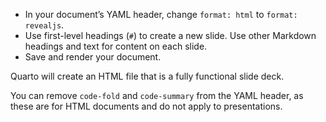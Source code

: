 * In your document's YAML header, change `format: html` to `format: revealjs`.
* Use first-level headings (`#`) to create a new slide. Use other Markdown headings and text for content on each slide.
* Save and render your document. 

Quarto will create an HTML file that is a fully functional slide deck.

::: callout-note

You can remove `code-fold` and `code-summary` from the YAML header, as these are for HTML documents and do not apply to presentations.

:::